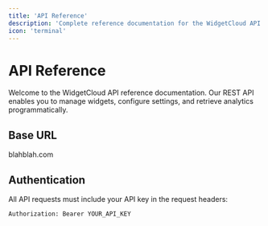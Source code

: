 ```yaml
---
title: 'API Reference'
description: 'Complete reference documentation for the WidgetCloud API'
icon: 'terminal'
---
```


# API Reference

Welcome to the WidgetCloud API reference documentation. Our REST API enables you to manage widgets, configure settings, and retrieve analytics programmatically.

## Base URL 
blahblah.com

## Authentication

All API requests must include your API key in the request headers:

```bash
Authorization: Bearer YOUR_API_KEY